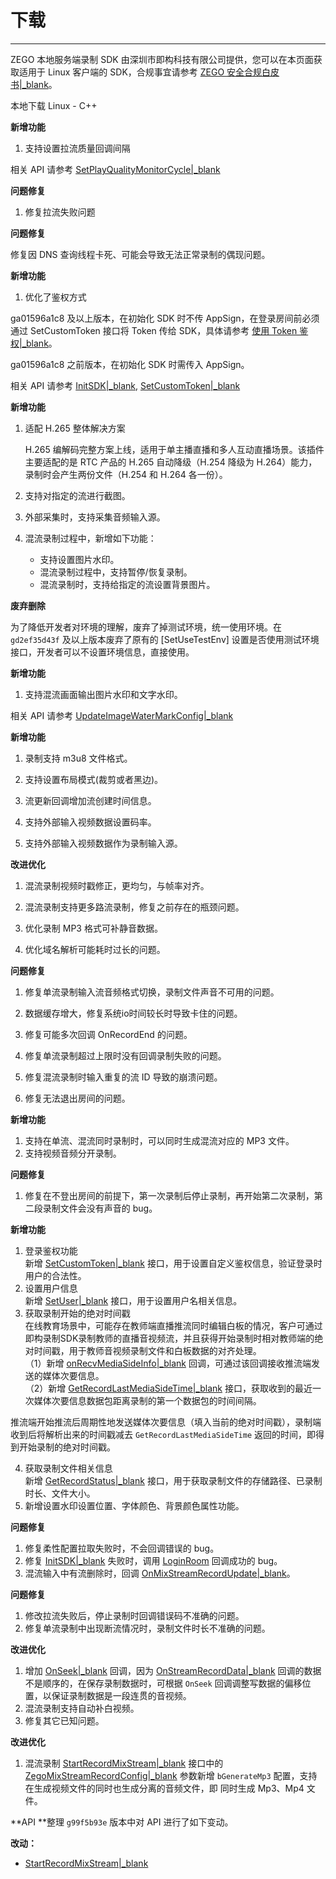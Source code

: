 # 下载

---

ZEGO 本地服务端录制 SDK 由深圳市即构科技有限公司提供，您可以在本页面获取适用于 Linux 客户端的 SDK，合规事宜请参考 [ZEGO 安全合规白皮书\|_blank](#16142)。

<Card title="本地服务端录制 SDK" href="https://storage.zego.im/downloads/ZegoLiveRoom-ServerRecording-Linux.zip" target="_blank">
本地下载 Linux - C++ 
</Card>

<Accordion title="2024-07-31 Version：g8cb9fce6b5d" defaultOpen="true">

**新增功能**

1. 支持设置拉流质量回调间隔

相关 API 请参考 [SetPlayQualityMonitorCycle\|_blank]()


**问题修复**

1. 修复拉流失败问题

</Accordion>


<Accordion title="2022-12-07 Version：g52a08f9ad6">

**问题修复**

修复因 DNS 查询线程卡死、可能会导致无法正常录制的偶现问题。

</Accordion>



<Accordion title="2022-03-23 Version：ga01596a1c8">

**新增功能**

1. 优化了鉴权方式

ga01596a1c8 及以上版本，在初始化 SDK 时不传 AppSign，在登录房间前必须通过 SetCustomToken 接口将 Token 传给 SDK，具体请参考 [使用 Token 鉴权\|_blank](#14430)。

ga01596a1c8 之前版本，在初始化 SDK 时需传入 AppSign。

相关 API 请参考 [InitSDK\|_blank](/API/ServerRecord/namespace_z_e_g_o_1_1_l_i_v_e_r_o_o_m.html#af8fcc2e5a69e83075637631d68fcf4ea), [SetCustomToken\|_blank](/API/ServerRecord/namespace_z_e_g_o_1_1_l_i_v_e_r_o_o_m.html#a68bdea0d66d62c8bf4d671284707b3ae) 

</Accordion>


<Accordion title="2021-12-02 Version：gd2ef35d43f">

**新增功能**

1. 适配 H.265 整体解决方案
    
    H.265 编解码完整方案上线，适用于单主播直播和多人互动直播场景。该插件主要适配的是 RTC 产品的 H.265 自动降级（H.254 降级为 H.264）能力，录制时会产生两份文件（H.254 和 H.264 各一份）。

2. 支持对指定的流进行截图。
3. 外部采集时，支持采集音频输入源。
4. 混流录制过程中，新增如下功能：

    - 支持设置图片水印。
    - 混流录制过程中，支持暂停/恢复录制。
    - 混流录制时，支持给指定的流设置背景图片。

**废弃删除**

为了降低开发者对环境的理解，废弃了掉测试环境，统一使用环境。在 `gd2ef35d43f` 及以上版本废弃了原有的 [SetUseTestEnv] 设置是否使用测试环境接口，开发者可以不设置环境信息，直接使用。

</Accordion>


<Accordion title="2021-03-05 Version：g22ad96a1f9">

**新增功能**

1. 支持混流画面输出图片水印和文字水印。

相关 API 请参考 [UpdateImageWaterMarkConfig\|_blank](/API/ServerRecord/namespace_z_e_g_o_1_1_l_i_v_e_r_o_o_m.html#aa7978cd09c9542c3e52b45077d4198c4)

</Accordion>



<Accordion title="2020-12-09 Version：g5dbbce505a">

**新增功能**

1. 录制支持 m3u8 文件格式。

2. 支持设置布局模式(裁剪或者黑边)。

3. 流更新回调增加流创建时间信息。

4. 支持外部输入视频数据设置码率。

5. 支持外部输入视频数据作为录制输入源。

**改进优化**

1. 混流录制视频时戳修正，更均匀，与帧率对齐。

2. 混流录制支持更多路流录制，修复之前存在的瓶颈问题。

3. 优化录制 MP3 格式可补静音数据。

4. 优化域名解析可能耗时过长的问题。

**问题修复**

1. 修复单流录制输入流音频格式切换，录制文件声音不可用的问题。

2. 数据缓存增大，修复系统io时间较长时导致卡住的问题。

3. 修复可能多次回调 OnRecordEnd 的问题。

4. 修复单流录制超过上限时没有回调录制失败的问题。

5. 修复混流录制时输入重复的流 ID 导致的崩溃问题。

6. 修复无法退出房间的问题。

</Accordion>



<Accordion title="2020-08-10 Version：g3896eefc2">

**新增功能**

1. 支持在单流、混流同时录制时，可以同时生成混流对应的 MP3 文件。
2. 支持视频音频分开录制。

</Accordion>

<Accordion title="2020-06-05 Version：g64ae32b1f">

**问题修复**
1. 修复在不登出房间的前提下，第一次录制后停止录制，再开始第二次录制，第二段录制文件会没有声音的 bug。
</Accordion>

<Accordion title="2020-04-30 Version：g709410abf">
 
**新增功能**

1. 登录鉴权功能  
新增 [SetCustomToken|_blank](/API/ServerRecord/namespace_z_e_g_o_1_1_l_i_v_e_r_o_o_m.html#a68bdea0d66d62c8bf4d671284707b3ae) 接口，用于设置自定义鉴权信息，验证登录时用户的合法性。 
2. 设置用户信息  
新增 [SetUser|_blank](/API/ServerRecord/namespace_z_e_g_o_1_1_l_i_v_e_r_o_o_m.html#a7ac98e20f63c4fae7266214be860a089) 接口，用于设置用户名相关信息。  
3. 获取录制开始的绝对时间戳  
在线教育场景中，可能存在教师端直播推流同时编辑白板的情况，客户可通过即构录制SDK录制教师的直播音视频流，并且获得开始录制时相对教师端的绝对时间戳，用于教师音视频录制文件和白板数据的对齐处理。   
（1）新增 [onRecvMediaSideInfo|_blank](/API/ServerRecord/class_z_e_g_o_1_1_l_i_v_e_r_o_o_m_1_1_i_media_side_callback.html#a1ebd6831721ce03e71db1c52a904e008) 回调，可通过该回调接收推流端发送的媒体次要信息。  
（2）新增 [GetRecordLastMediaSideTime|_blank](/API/ServerRecord/namespace_z_e_g_o_1_1_l_i_v_e_r_o_o_m.html#af11acf7b7af97126a6cbe2fca2e7cca9) 接口，获取收到的最近一次媒体次要信息数据包距离录制的第一个数据包的时间间隔。  

  推流端开始推流后周期性地发送媒体次要信息（填入当前的绝对时间戳），录制端收到后将解析出来的时间戳减去 `GetRecordLastMediaSideTime` 返回的时间，即得到开始录制的绝对时间戳。 

4. 获取录制文件相关信息  
新增 [GetRecordStatus|_blank](/API/ServerRecord/namespace_z_e_g_o_1_1_l_i_v_e_r_o_o_m.html#a1c2d983f3d3cef1ef0b54288e9e2eac3) 接口，用于获取录制文件的存储路径、已录制时长、文件大小。  
5. 新增设置水印设置位置、字体颜色、背景颜色属性功能。

**问题修复**

1. 修复柔性配置拉取失败时，不会回调错误的 bug。
2. 修复 [InitSDK|_blank](/API/ServerRecord/namespace_z_e_g_o_1_1_l_i_v_e_r_o_o_m.html#a0b05e2d88f37fe107e55c6f01809674b) 失败时，调用 [LoginRoom](/API/ServerRecord/namespace_z_e_g_o_1_1_l_i_v_e_r_o_o_m.html#ac13869a794f456b739a5c9240e8f752c) 回调成功的 bug。
3. 混流输入中有流删除时，回调 [OnMixStreamRecordUpdate|_blank](/API/ServerRecord/class_z_e_g_o_1_1_l_i_v_e_r_o_o_m_1_1_i_callback.html#ad5838ef43c3ec75de7f556c085fba7f3)。
</Accordion>

<Accordion title="2019-12-18 Version：g133f0c096">
 
**问题修复**

1. 修改拉流失败后，停止录制时回调错误码不准确的问题。
2. 修复单流录制中出现断流情况时，录制文件时长不准确的问题。
</Accordion>

<Accordion title="2019-10-29 Version：gf7c3cd37b">

**改进优化**

1. 增加 [OnSeek|_blank](/API/ServerRecord/class_z_e_g_o_1_1_l_i_v_e_r_o_o_m_1_1_i_callback.html#abbc5b7d8bbba7521a633f50138a4e3e0) 回调，因为 [OnStreamRecordData|_blank](/API/ServerRecord/class_z_e_g_o_1_1_l_i_v_e_r_o_o_m_1_1_i_callback.html#aca52e7bbe249d107a9794587f54b3c02) 回调的数据不是顺序的，在保存录制数据时，可根据 `OnSeek` 回调调整写数据的偏移位置，以保证录制数据是一段连贯的音视频。
2. 混流录制支持自动补白视频。
3. 修复其它已知问题。
</Accordion>

<Accordion title="2019-06-11 Version：g99f5b93e">

**改进优化**

1. 混流录制 [StartRecordMixStream|_blank](/API/ServerRecord/namespace_z_e_g_o_1_1_l_i_v_e_r_o_o_m.html#a6a117184a597fe9cb7b6bdce03604b39) 接口中的 [ZegoMixStreamRecordConfig|_blank](/API/ServerRecord/struct_z_e_g_o_1_1_l_i_v_e_r_o_o_m_1_1_zego_mix_stream_record_config.html) 参数新增 `bGenerateMp3` 配置，支持在生成视频文件的同时也生成分离的音频文件，即 同时生成 Mp3、Mp4 文件。 

**API **整理
`g99f5b93e` 版本中对 API 进行了如下变动。

**改动：**
- [StartRecordMixStream|_blank](/API/ServerRecord/namespace_z_e_g_o_1_1_l_i_v_e_r_o_o_m.html#a6a117184a597fe9cb7b6bdce03604b39) 

</Accordion>
